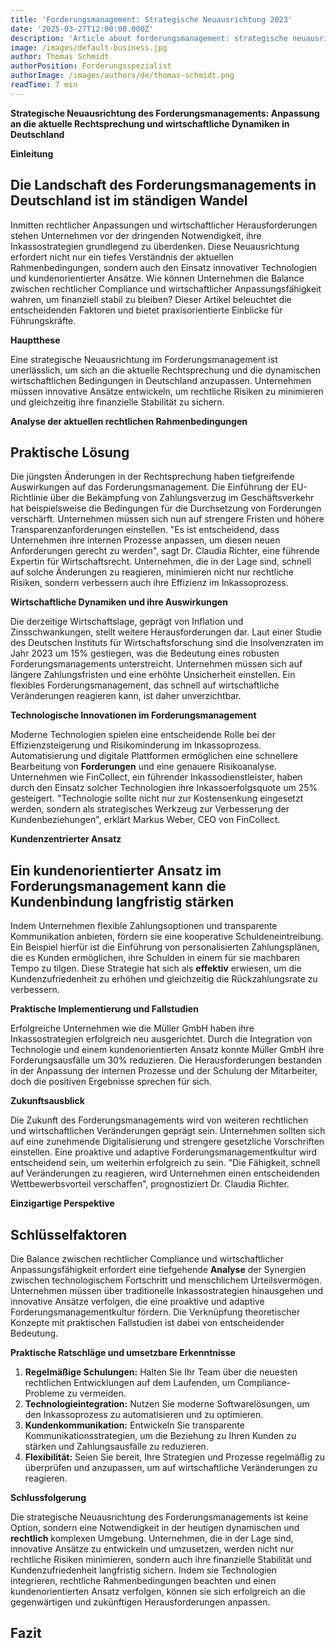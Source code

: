 ```yaml
---
title: 'Forderungsmanagement: Strategische Neuausrichtung 2023'
date: '2025-03-27T12:00:00.000Z'
description: 'Article about forderungsmanagement: strategische neuausrichtung 2023'
image: /images/default-business.jpg
author: Thomas Schmidt
authorPosition: Forderungsspezialist
authorImage: /images/authors/de/thomas-schmidt.png
readTime: 7 min
---
```

**Strategische Neuausrichtung des Forderungsmanagements: Anpassung an die aktuelle Rechtsprechung und wirtschaftliche Dynamiken in Deutschland**

**Einleitung**

## Die Landschaft des Forderungsmanagements in Deutschland ist im ständigen Wandel

Inmitten rechtlicher Anpassungen und wirtschaftlicher Herausforderungen stehen Unternehmen vor der dringenden Notwendigkeit, ihre Inkassostrategien grundlegend zu überdenken. Diese Neuausrichtung erfordert nicht nur ein tiefes Verständnis der aktuellen Rahmenbedingungen, sondern auch den Einsatz innovativer Technologien und kundenorientierter Ansätze. Wie können Unternehmen die Balance zwischen rechtlicher Compliance und wirtschaftlicher Anpassungsfähigkeit wahren, um finanziell stabil zu bleiben? Dieser Artikel beleuchtet die entscheidenden Faktoren und bietet praxisorientierte Einblicke für Führungskräfte.

**Hauptthese**

Eine strategische Neuausrichtung im Forderungsmanagement ist unerlässlich, um sich an die aktuelle Rechtsprechung und die dynamischen wirtschaftlichen Bedingungen in Deutschland anzupassen. Unternehmen müssen innovative Ansätze entwickeln, um rechtliche Risiken zu minimieren und gleichzeitig ihre finanzielle Stabilität zu sichern.

**Analyse der aktuellen rechtlichen Rahmenbedingungen**

## Praktische Lösung

Die jüngsten Änderungen in der Rechtsprechung haben tiefgreifende Auswirkungen auf das Forderungsmanagement. Die Einführung der EU-Richtlinie über die Bekämpfung von Zahlungsverzug im Geschäftsverkehr hat beispielsweise die Bedingungen für die Durchsetzung von Forderungen verschärft. Unternehmen müssen sich nun auf strengere Fristen und höhere Transparenzanforderungen einstellen. "Es ist entscheidend, dass Unternehmen ihre internen Prozesse anpassen, um diesen neuen Anforderungen gerecht zu werden", sagt Dr. Claudia Richter, eine führende Expertin für Wirtschaftsrecht. Unternehmen, die in der Lage sind, schnell auf solche Änderungen zu reagieren, minimieren nicht nur rechtliche Risiken, sondern verbessern auch ihre Effizienz im Inkassoprozess.

**Wirtschaftliche Dynamiken und ihre Auswirkungen**

Die derzeitige Wirtschaftslage, geprägt von Inflation und Zinsschwankungen, stellt weitere Herausforderungen dar. Laut einer Studie des Deutschen Instituts für Wirtschaftsforschung sind die Insolvenzraten im Jahr 2023 um 15% gestiegen, was die Bedeutung eines robusten Forderungsmanagements unterstreicht. Unternehmen müssen sich auf längere Zahlungsfristen und eine erhöhte Unsicherheit einstellen. Ein flexibles Forderungsmanagement, das schnell auf wirtschaftliche Veränderungen reagieren kann, ist daher unverzichtbar.

**Technologische Innovationen im Forderungsmanagement**

Moderne Technologien spielen eine entscheidende Rolle bei der Effizienzsteigerung und Risikominderung im Inkassoprozess. Automatisierung und digitale Plattformen ermöglichen eine schnellere Bearbeitung von **Forderungen** und eine genauere Risikoanalyse. Unternehmen wie FinCollect, ein führender Inkassodienstleister, haben durch den Einsatz solcher Technologien ihre Inkassoerfolgsquote um 25% gesteigert. "Technologie sollte nicht nur zur Kostensenkung eingesetzt werden, sondern als strategisches Werkzeug zur Verbesserung der Kundenbeziehungen", erklärt Markus Weber, CEO von FinCollect.

**Kundenzentrierter Ansatz**

## Ein kundenorientierter Ansatz im Forderungsmanagement kann die Kundenbindung langfristig stärken

Indem Unternehmen flexible Zahlungsoptionen und transparente Kommunikation anbieten, fördern sie eine kooperative Schuldeneintreibung. Ein Beispiel hierfür ist die Einführung von personalisierten Zahlungsplänen, die es Kunden ermöglichen, ihre Schulden in einem für sie machbaren Tempo zu tilgen. Diese Strategie hat sich als **effektiv** erwiesen, um die Kundenzufriedenheit zu erhöhen und gleichzeitig die Rückzahlungsrate zu verbessern.

**Praktische Implementierung und Fallstudien**

Erfolgreiche Unternehmen wie die Müller GmbH haben ihre Inkassostrategien erfolgreich neu ausgerichtet. Durch die Integration von Technologie und einem kundenorientierten Ansatz konnte Müller GmbH ihre Forderungsausfälle um 30% reduzieren. Die Herausforderungen bestanden in der Anpassung der internen Prozesse und der Schulung der Mitarbeiter, doch die positiven Ergebnisse sprechen für sich.

**Zukunftsausblick**

Die Zukunft des Forderungsmanagements wird von weiteren rechtlichen und wirtschaftlichen Veränderungen geprägt sein. Unternehmen sollten sich auf eine zunehmende Digitalisierung und strengere gesetzliche Vorschriften einstellen. Eine proaktive und adaptive Forderungsmanagementkultur wird entscheidend sein, um weiterhin erfolgreich zu sein. "Die Fähigkeit, schnell auf Veränderungen zu reagieren, wird Unternehmen einen entscheidenden Wettbewerbsvorteil verschaffen", prognostiziert Dr. Claudia Richter.

**Einzigartige Perspektive**

## Schlüsselfaktoren

Die Balance zwischen rechtlicher Compliance und wirtschaftlicher Anpassungsfähigkeit erfordert eine tiefgehende **Analyse** der Synergien zwischen technologischem Fortschritt und menschlichem Urteilsvermögen. Unternehmen müssen über traditionelle Inkassostrategien hinausgehen und innovative Ansätze verfolgen, die eine proaktive und adaptive Forderungsmanagementkultur fördern. Die Verknüpfung theoretischer Konzepte mit praktischen Fallstudien ist dabei von entscheidender Bedeutung.

**Praktische Ratschläge und umsetzbare Erkenntnisse**

1. **Regelmäßige Schulungen:** Halten Sie Ihr Team über die neuesten rechtlichen Entwicklungen auf dem Laufenden, um Compliance-Probleme zu vermeiden.
2. **Technologieintegration:** Nutzen Sie moderne Softwarelösungen, um den Inkassoprozess zu automatisieren und zu optimieren.
3. **Kundenkommunikation:** Entwickeln Sie transparente Kommunikationsstrategien, um die Beziehung zu Ihren Kunden zu stärken und Zahlungsausfälle zu reduzieren.
4. **Flexibilität:** Seien Sie bereit, Ihre Strategien und Prozesse regelmäßig zu überprüfen und anzupassen, um auf wirtschaftliche Veränderungen zu reagieren.

**Schlussfolgerung**

Die strategische Neuausrichtung des Forderungsmanagements ist keine Option, sondern eine Notwendigkeit in der heutigen dynamischen und **rechtlich** komplexen Umgebung. Unternehmen, die in der Lage sind, innovative Ansätze zu entwickeln und umzusetzen, werden nicht nur rechtliche Risiken minimieren, sondern auch ihre finanzielle Stabilität und Kundenzufriedenheit langfristig sichern. Indem sie Technologien integrieren, rechtliche Rahmenbedingungen beachten und einen kundenorientierten Ansatz verfolgen, können sie sich erfolgreich an die gegenwärtigen und zukünftigen Herausforderungen anpassen.


## Fazit
